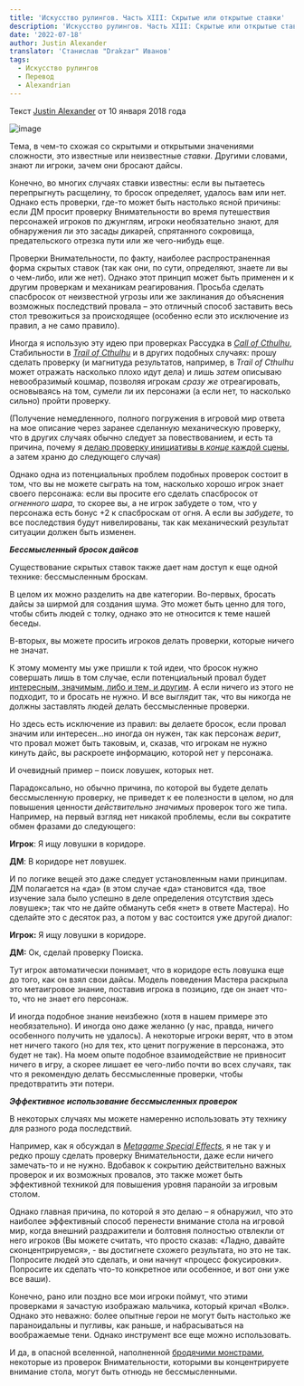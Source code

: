 ```yaml
---
title: 'Искусство рулингов. Часть XIII: Скрытые или открытые ставки'
description: 'Искусство рулингов. Часть XIII: Скрытые или открытые ставки - перевод статьи Джастина Александера.'
date: '2022-07-18'
author: Justin Alexander
translator: 'Станислав "Drakzar" Иванов'
tags:
  - Искусство рулингов
  - Перевод
  - Alexandrian
---
```


Текст [Justin Alexander](https://vk.com/away.php?to=https://thealexandrian.net/about&cc_key=) от 10 января 2018 года

![image](https://cyborgsandmages.com/images/iskusstvo-rulingov-13-1.jpg)

Тема, в чем-то схожая со скрытыми и открытыми значениями сложности, это известные или неизвестные _ставки_. Другими словами, знают ли игроки, зачем они бросают дайсы.

Конечно, во многих случаях ставки известны: если вы пытаетесь перепрыгнуть расщелину, то бросок определяет, удалось вам или нет. Однако есть проверки, где-то может быть настолько ясной причины: если ДМ просит проверку Внимательности во время путешествия персонажей игроков по джунглям, игроки необязательно знают, для обнаружения ли это засады дикарей, спрятанного сокровища, предательского отрезка пути или же чего-нибудь еще.

Проверки Внимательности, по факту, наиболее распространенная форма скрытых ставок (так как они, по сути, определяют, знаете ли вы о чем-либо, или же нет). Однако этот принцип может быть применен и к другим проверкам и механикам реагирования. Просьба сделать спасбросок от неизвестной угрозы или же заклинания до объяснения возможных последствий провала – это отличный способ заставить весь стол тревожиться за происходящее (особенно если это исключение из правил, а не само правило).

Иногда я использую эту идею при проверках Рассудка в [_Call of Cthulhu_](https://vk.com/away.php?to=https%3A%2F%2Fthealexandrian.net%2Fwordpress%2F39221%2Froleplaying-games%2Fcall-of-cthulhu-5th-edition-revised-system-cheat-sheet&cc_key=), Стабильности в [_Trail of Cthulhu_](https://vk.com/away.php?to=https%3A%2F%2Fthealexandrian.net%2Fwordpress%2F35587%2Froleplaying-games%2Ftrail-of-cthulhu-cheat-sheet&cc_key=) и в других подобных случаях: прошу сделать проверку (и магнитуда результатов, например, в _Trail of Cthulhu_ может отражать насколько плохо идут дела) и лишь _затем_ описываю невообразимый кошмар, позволяя игрокам _сразу же_ отреагировать, основываясь на том, сумели ли их персонажи (а если нет, то насколько сильно) пройти проверку.

(Получение немедленного, полного погружения в игровой мир ответа на мое описание через заранее сделанную механическую проверку, что в других случаях обычно следует за повествованием, и есть та причина, почему я [делаю проверку инициативы в _конце_ каждой сцены](https://vk.com/away.php?to=https%3A%2F%2Fthealexandrian.net%2Fwordpress%2F591%2Froleplaying-games%2Frandom-gm-tips-running-combat&cc_key=), а затем храню до следующего случая)

Однако одна из потенциальных проблем подобных проверок состоит в том, что вы не можете сыграть на том, насколько хорошо игрок знает своего персонажа: если вы просите его сделать спасбросок от _огненного шара_, то скорее вы, а не игрок забудете о том, что у персонажа есть бонус +2 к спасброскам от огня. А если вы _забудете_, то все последствия будут нивелированы, так как механический результат ситуации должен быть изменен.

**_Бессмысленный бросок дайсов_**

Существование скрытых ставок также дает нам доступ к еще одной технике: бессмысленным броскам.

В целом их можно разделить на две категории. Во-первых, бросать дайсы за ширмой для создания шума. Это может быть ценно для того, чтобы сбить людей с толку, однако это не относится к теме нашей беседы.

В-вторых, вы можете просить игроков делать проверки, которые ничего не значат.

К этому моменту мы уже пришли к той идеи, что бросок нужно совершать лишь в том случае, если потенциальный провал будет [интересным, значимым, либо и тем, и другим](https://vk.com/away.php?to=https%3A%2F%2Fthealexandrian.net%2Fwordpress%2F38039%2Froleplaying-games%2Fart-of-rulings-part-5-skill-and-difficulty&cc_key=). А если ничего из этого не подходит, то и бросать не нужно. И все выглядит так, что вы никогда не должны заставлять людей делать бессмысленные проверки.

Но здесь есть исключение из правил: вы делаете бросок, если провал значим или интересен…но иногда он нужен, так как персонаж _верит_, что провал может быть таковым, и, сказав, что игрокам не нужно кинуть дайс, вы раскроете информацию, которой нет у персонажа.

И очевидный пример – поиск ловушек, которых нет.

Парадоксально, но обычно причина, по которой вы будете делать бессмысленную проверку, не приведет к ее полезности в целом, но для повышения ценности _действительно значимых_ проверок того же типа. Например, на первый взгляд нет никакой проблемы, если вы сократите обмен фразами до следующего:

**Игрок**: Я ищу ловушки в коридоре.

**ДМ**: В коридоре нет ловушек.

И по логике вещей это даже следует установленным нами принципам. ДМ полагается на «да» (в этом случае «да» становится «да, твое изучение зала было успешно в деле определения отсутствия здесь ловушек»; так что не дайте обмануть себя «нет» в ответе Мастера). Но сделайте это с десяток раз, а потом у вас состоится уже другой диалог:

**Игрок:** Я ищу ловушки в коридоре.

**ДМ:** Ок, сделай проверку Поиска.

Тут игрок автоматически понимает, что в коридоре есть ловушка еще до того, как он взял свои дайсы. Модель поведения Мастера раскрыла это метаигровое знание, поставив игрока в позицию, где он знает что-то, что не знает его персонаж.

И иногда подобное знание неизбежно (хотя в нашем примере это необязательно). И иногда оно даже желанно (у нас, правда, ничего особенного получить не удалось). А некоторые игроки верят, что в этом нет ничего такого (но для тех, кто ценит погружение в персонажа, это будет не так). На моем опыте подобное взаимодействие не привносит ничего в игру, а скорее лишает ее чего-либо почти во всех случаях, так что я рекомендую делать бессмысленные проверки, чтобы предотвратить эти потери.

**_Эффективное использование бессмысленных проверок_**

В некоторых случаях мы можете намеренно использовать эту технику для разного рода последствий.

Например, как я обсуждал в [_Metagame Special Effects_](https://vk.com/away.php?to=https%3A%2F%2Fthealexandrian.net%2Fwordpress%2F1173%2Froleplaying-games%2Fmetagame-special-effects&cc_key=), я не так у и редко прошу сделать проверку Внимательности, даже если ничего замечать-то и не нужно. Вдобавок к сокрытию действительно важных проверок и их возможных провалов, это также может быть эффективной техникой для повышения уровня паранойи за игровым столом.

Однако главная причина, по которой я это делаю – я обнаружил, что это наиболее эффективный способ перенести внимание стола на игровой мир, когда внешний раздражители и болтовня полностью отвлекли от него игроков (Вы можете считать, что просто сказав: «Ладно, давайте сконцентрируемся», - вы достигнете схожего результата, но это не так. Попросите людей это сделать, и они начнут «процесс фокусировки». Попросите их сделать что-то конкретное или особенное, и вот они уже все ваши).

Конечно, рано или поздно все мои игроки поймут, что этими проверками я зачастую изображаю мальчика, который кричал «Волк». Однако это неважно: более опытные герои не могут быть настолько же параноидальны и пугливы, как раньше, и набрасываться на воображаемые тени. Однако инструмент все еще можно использовать.

И да, в опасной вселенной, наполненной [бродячими монстрами](https://vk.com/away.php?to=https%3A%2F%2Fthealexandrian.net%2Fwordpress%2F7897%2Froleplaying-games%2Fbreathing-life-into-the-wandering-monster&cc_key=), некоторые из проверок Внимательности, которыми вы концентрируете внимание стола, могут быть отнюдь не бессмысленными.
